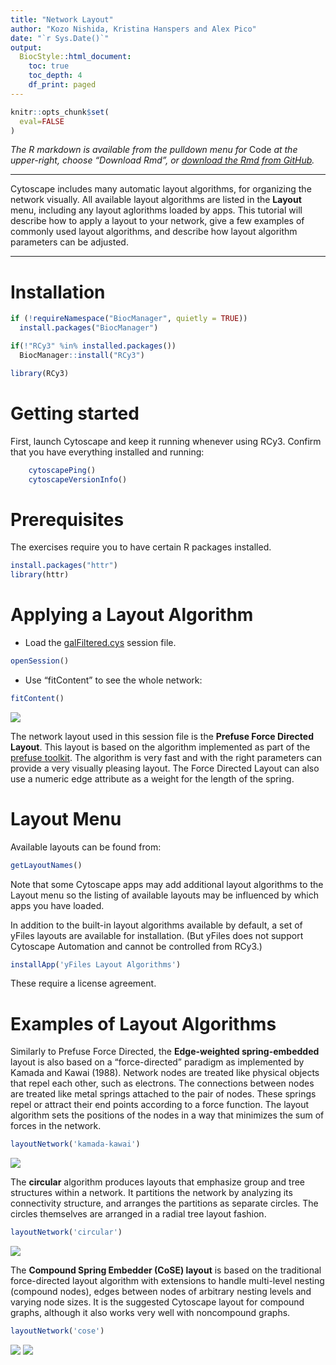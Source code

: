 ```yaml
---
title: "Network Layout"
author: "Kozo Nishida, Kristina Hanspers and Alex Pico"
date: "`r Sys.Date()`"
output:
  BiocStyle::html_document:
    toc: true
    toc_depth: 4
    df_print: paged
---
```

```r
knitr::opts_chunk$set(
  eval=FALSE
)
```

*The R markdown is available from the pulldown menu for* Code *at the upper-right, choose "Download Rmd", or [download the Rmd from GitHub](https://raw.githubusercontent.com/nrnb/gsod2019_kozo_nishida/master/network-layout.Rmd).*

<hr />

Cytoscape includes many automatic layout algorithms, for organizing the network visually. All available layout algorithms are listed in the **Layout** menu, including any layout aglorithms loaded by apps. This tutorial will describe how to apply a layout to your network, give a few examples of commonly used layout algorithms, and describe how layout algorithm parameters can be adjusted.

<hr />

# Installation
```r
if (!requireNamespace("BiocManager", quietly = TRUE))
  install.packages("BiocManager")

if(!"RCy3" %in% installed.packages())
  BiocManager::install("RCy3")

library(RCy3)
```

# Getting started
First, launch Cytoscape and keep it running whenever using RCy3. Confirm that you have everything installed and running:
```r
    cytoscapePing()
    cytoscapeVersionInfo()
```

# Prerequisites

The exercises require you to have certain R packages installed.

```r
install.packages("httr")
library(httr)
```

# Applying a Layout Algorithm

- Load the [galFiltered.cys](https://cytoscape.github.io/cytoscape-tutorials/protocols/data/galFiltered.sys) session file.

```r
openSession()
```

- Use "fitContent" to see the whole network:

```r
fitContent()
```

![](images/prefuse.png)

The network layout used in this session file is the **Prefuse Force Directed Layout**.
This layout is based on the algorithm implemented as part of the [prefuse toolkit](http://www.prefuse.org/).
The algorithm is very fast and with the right parameters can provide a very visually pleasing layout.
The Force Directed Layout can also use a numeric edge attribute as a weight for the length of the spring.

# Layout Menu

Available layouts can be found from:

```r
getLayoutNames()
```

Note that some Cytoscape apps may add additional layout algorithms to the Layout menu so the listing of available layouts may be influenced by which apps you have loaded.

In addition to the built-in layout algorithms available by default, a set of yFiles layouts are available for installation.
(But yFiles does not support Cytoscape Automation and cannot be controlled from RCy3.)

```r
installApp('yFiles Layout Algorithms')
```

These require a license agreement.

# Examples of Layout Algorithms

Similarly to Prefuse Force Directed, the **Edge-weighted spring-embedded** layout is also based on a “force-directed” paradigm as implemented by Kamada and Kawai (1988).
Network nodes are treated like physical objects that repel each other, such as electrons.
The connections between nodes are treated like metal springs attached to the pair of nodes.
These springs repel or attract their end points according to a force function.
The layout algorithm sets the positions of the nodes in a way that minimizes the sum of forces in the network.

```r
layoutNetwork('kamada-kawai')
```

![](images/edgeweighted.png)

The **circular** algorithm produces layouts that emphasize group and tree structures within a network.
It partitions the network by analyzing its connectivity structure, and arranges the partitions as separate circles.
The circles themselves are arranged in a radial tree layout fashion.

```r
layoutNetwork('circular')
```

![](images/circular.png)

The **Compound Spring Embedder (CoSE) layout** is based on the traditional force-directed layout algorithm with extensions to handle multi-level nesting (compound nodes), edges between nodes of arbitrary nesting levels and varying node sizes.
It is the suggested Cytoscape layout for compound graphs, although it also works very well with noncompound graphs.

```r
layoutNetwork('cose')
```

![](images/cose.png) ![](images/cose_gal.png)